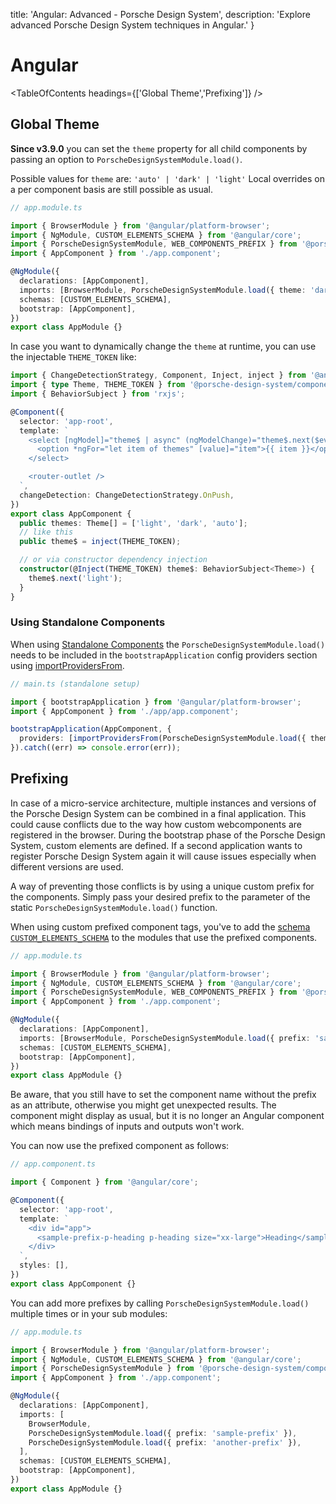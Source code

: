 
  title: 'Angular: Advanced - Porsche Design System',
  description: 'Explore advanced Porsche Design System techniques in Angular.'
}

# Angular

<TableOfContents headings={['Global Theme','Prefixing']} />

## Global Theme

**Since v3.9.0** you can set the `theme` property for all child components by passing an option to
`PorscheDesignSystemModule.load()`.

Possible values for `theme` are: `'auto' | 'dark' | 'light'`
Local overrides on a per component basis are still possible as usual.

```ts
// app.module.ts

import { BrowserModule } from '@angular/platform-browser';
import { NgModule, CUSTOM_ELEMENTS_SCHEMA } from '@angular/core';
import { PorscheDesignSystemModule, WEB_COMPONENTS_PREFIX } from '@porsche-design-system/components-angular';
import { AppComponent } from './app.component';

@NgModule({
  declarations: [AppComponent],
  imports: [BrowserModule, PorscheDesignSystemModule.load({ theme: 'dark' })],
  schemas: [CUSTOM_ELEMENTS_SCHEMA],
  bootstrap: [AppComponent],
})
export class AppModule {}
```

In case you want to dynamically change the `theme` at runtime, you can use the injectable `THEME_TOKEN` like:

```ts
import { ChangeDetectionStrategy, Component, Inject, inject } from '@angular/core';
import { type Theme, THEME_TOKEN } from '@porsche-design-system/components-angular';
import { BehaviorSubject } from 'rxjs';

@Component({
  selector: 'app-root',
  template: `
    <select [ngModel]="theme$ | async" (ngModelChange)="theme$.next($event)">
      <option *ngFor="let item of themes" [value]="item">{{ item }}</option>
    </select>

    <router-outlet />
  `,
  changeDetection: ChangeDetectionStrategy.OnPush,
})
export class AppComponent {
  public themes: Theme[] = ['light', 'dark', 'auto'];
  // like this
  public theme$ = inject(THEME_TOKEN);

  // or via constructor dependency injection
  constructor(@Inject(THEME_TOKEN) theme$: BehaviorSubject<Theme>) {
    theme$.next('light');
  }
}
```

### Using Standalone Components

When using [Standalone Components](https://angular.dev/guide/components/importing#standalone-components) the
`PorscheDesignSystemModule.load()` needs to be included in the `bootstrapApplication` config providers section using
[importProvidersFrom](https://angular.dev/api/core/importProvidersFrom).

```ts
// main.ts (standalone setup)

import { bootstrapApplication } from '@angular/platform-browser';
import { AppComponent } from './app/app.component';

bootstrapApplication(AppComponent, {
  providers: [importProvidersFrom(PorscheDesignSystemModule.load({ theme: 'dark' }))],
}).catch((err) => console.error(err));
```

## Prefixing

In case of a micro-service architecture, multiple instances and versions of the Porsche Design System can be combined in
a final application. This could cause conflicts due to the way how custom webcomponents are registered in the browser.
During the bootstrap phase of the Porsche Design System, custom elements are defined. If a second application wants to
register Porsche Design System again it will cause issues especially when different versions are used.

A way of preventing those conflicts is by using a unique custom prefix for the components. Simply pass your desired
prefix to the parameter of the static `PorscheDesignSystemModule.load()` function.

When using custom prefixed component tags, you've to add the
[schema `CUSTOM_ELEMENTS_SCHEMA`](https://angular.io/api/core/CUSTOM_ELEMENTS_SCHEMA) to the modules that use the
prefixed components.

```ts
// app.module.ts

import { BrowserModule } from '@angular/platform-browser';
import { NgModule, CUSTOM_ELEMENTS_SCHEMA } from '@angular/core';
import { PorscheDesignSystemModule, WEB_COMPONENTS_PREFIX } from '@porsche-design-system/components-angular';
import { AppComponent } from './app.component';

@NgModule({
  declarations: [AppComponent],
  imports: [BrowserModule, PorscheDesignSystemModule.load({ prefix: 'sample-prefix' })],
  schemas: [CUSTOM_ELEMENTS_SCHEMA],
  bootstrap: [AppComponent],
})
export class AppModule {}
```

Be aware, that you still have to set the component name without the prefix as an attribute, otherwise you might get
unexpected results. The component might display as usual, but it is no longer an Angular component which means bindings
of inputs and outputs won't work.

You can now use the prefixed component as follows:

```ts
// app.component.ts

import { Component } from '@angular/core';

@Component({
  selector: 'app-root',
  template: `
    <div id="app">
      <sample-prefix-p-heading p-heading size="xx-large">Heading</sample-prefix-p-heading>
    </div>
  `,
  styles: [],
})
export class AppComponent {}
```

You can add more prefixes by calling `PorscheDesignSystemModule.load()` multiple times or in your sub modules:

```ts
// app.module.ts

import { BrowserModule } from '@angular/platform-browser';
import { NgModule, CUSTOM_ELEMENTS_SCHEMA } from '@angular/core';
import { PorscheDesignSystemModule } from '@porsche-design-system/components-angular';
import { AppComponent } from './app.component';

@NgModule({
  declarations: [AppComponent],
  imports: [
    BrowserModule,
    PorscheDesignSystemModule.load({ prefix: 'sample-prefix' }),
    PorscheDesignSystemModule.load({ prefix: 'another-prefix' }),
  ],
  schemas: [CUSTOM_ELEMENTS_SCHEMA],
  bootstrap: [AppComponent],
})
export class AppModule {}
```

